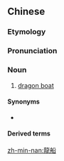 {{also|龙船}}
==Chinese==
{{zh-forms|s=龙船}}
{{wikipedia|lang=zh}}

===Etymology===
{{rfe|lang=zh}}

===Pronunciation===
{{zh-pron
|m=lóngchuán
|c=lung4 syun4
|h=pfs=liùng-sòn;gd=liung2 son2
|mn=xm,qz,tw:lêng-chûn/zz,twv:liông-chûn
|cat=n
}}

===Noun===
{{zh-noun}}
# [[dragon boat]]

====Synonyms====
* {{zh-l|龍舟}}

====Derived terms====
{{zh-der|龍船節}}

[[zh-min-nan:龍船]]